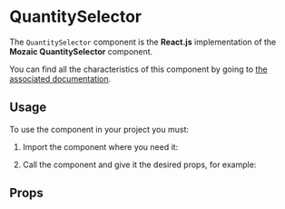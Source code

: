 
<Meta title="Components/QuantitySelector" component={QuantitySelector} argTypes={argTypes} />

# QuantitySelector

The `QuantitySelector` component is the **React.js** implementation of the **Mozaic QuantitySelector** component.

You can find all the characteristics of this component by going to [the associated documentation](https://mozaic.adeo.cloud/Components/Form/QuantitySelector/).

## Usage

To use the component in your project you must:

1. Import the component where you need it:

<Source language="javascript" code="import { QuantitySelector } from 'bigfish-wms--mozaic-react';" />

2. Call the component and give it the desired props, for example:

<Canvas withSource="open">
    <Story story={Controls} />
</Canvas>

## Props

<ArgsTable of={QuantitySelector} />

